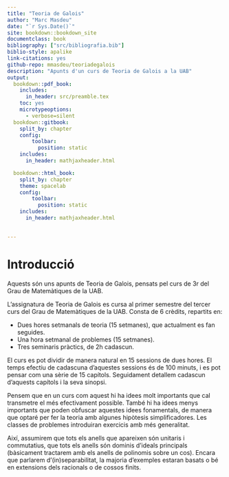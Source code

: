 ```yaml
---
title: "Teoria de Galois"
author: "Marc Masdeu"
date: "`r Sys.Date()`"
site: bookdown::bookdown_site
documentclass: book
bibliography: ["src/bibliografia.bib"]
biblio-style: apalike
link-citations: yes
github-repo: mmasdeu/teoriadegalois
description: "Apunts d'un curs de Teoria de Galois a la UAB"
output:
  bookdown::pdf_book:
    includes:
      in_header: src/preamble.tex
    toc: yes
    microtypeoptions:
      - verbose=silent
  bookdown::gitbook:
    split_by: chapter
    config:
        toolbar:
          position: static
    includes:
      in_header: mathjaxheader.html

  bookdown::html_book:
    split_by: chapter
    theme: spacelab
    config:
        toolbar:
          position: static
    includes:
      in_header: mathjaxheader.html
      

---
```



# Introducció {-}

Aquests són uns apunts de Teoria de Galois, pensats pel curs de 3r del Grau de Matemàtiques de la UAB.

L'assignatura de Teoria de Galois es cursa al primer semestre del tercer curs del Grau de Matemàtiques de la UAB. Consta de 6 crèdits, repartits en:

- Dues hores setmanals de teoria (15 setmanes), que actualment es fan seguides.
- Una hora setmanal de problemes (15 setmanes).
- Tres seminaris pràctics, de 2h cadascun.

El curs es pot dividir de manera natural en 15 sessions de dues hores. El temps efectiu de cadascuna d'aquestes sessions és de 100 minuts, i es pot pensar com una sèrie de 15 capítols. Seguidament detallem cadascun d'aquests capítols i la seva sinopsi.

Pensem que en un curs com aquest hi ha idees molt importants que cal transmetre el més efectivament possible. També hi ha idees menys importants que poden obfuscar aquestes idees fonamentals, de manera que optaré per fer la teoria amb algunes hipòtesis simplificadores. Les classes de problemes introduiran exercicis amb més generalitat.

Així, assumirem que tots els anells que apareixen són unitaris i commutatius, que tots els anells són dominis d'ideals principals (bàsicament tractarem amb els anells de polinomis sobre un cos). Encara que parlarem d'(in)separabilitat, la majoria d'exemples estaran basats o bé en extensions dels racionals o de cossos finits.
